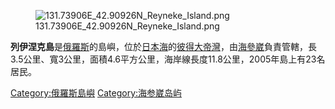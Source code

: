 [[Image:131.73906E_42.90926N_Reyneke_Island.png|thumb]]

'''列伊涅克島'''是[[俄羅斯|俄羅斯]]的島嶼，位於[[日本海|日本海]]的[[彼得大帝灣|彼得大帝灣]]，由[[海參崴|海參崴]]負責管轄，長3.5公里、寬3公里，面積4.6平方公里，海岸線長度11.8公里，2005年島上有23名居民。

[[Category:俄羅斯島嶼|Category:俄羅斯島嶼]]
[[Category:海参崴岛屿|Category:海参崴岛屿]]
{{Russia-geo-stub}}